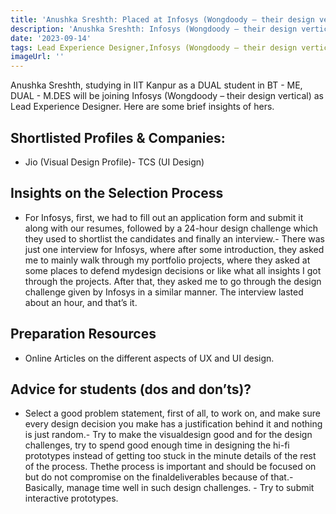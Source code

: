 ```yaml
---
title: 'Anushka Sreshth: Placed at Infosys (Wongdoody – their design vertical)'
description: 'Anushka Sreshth: Infosys (Wongdoody – their design vertical)(Lead Experience Designer)'
date: '2023-09-14'
tags: Lead Experience Designer,Infosys (Wongdoody – their design vertical),Placement
imageUrl: ''
---
```


Anushka Sreshth, studying in IIT Kanpur as a DUAL student in BT - ME, DUAL - M.DES will be joining Infosys (Wongdoody – their design vertical) as Lead Experience Designer. Here are some brief insights of hers.

## Shortlisted Profiles & Companies:
- Jio (Visual Design Profile)- TCS (UI Design)

## Insights on the Selection Process
- For Infosys, first, we had to fill out an application form and submit it along with our resumes, followed by a 24-hour design challenge which they used to shortlist the candidates and finally an interview.- There was just one interview for Infosys, where after some introduction, they asked me to mainly walk through my portfolio projects, where they asked at some places to defend mydesign decisions or like what all insights I got through the projects. After that, they asked me to go through the design challenge given by Infosys in a similar manner. The interview lasted about an hour, and that’s it.

##  Preparation Resources
- Online Articles on the different aspects of UX and UI design.

## Advice for students (dos and don’ts)? 
- Select a good problem statement, first of all, to work on, and make sure every design decision you make has a justification behind it and nothing is just random.- Try to make the visualdesign good and for the design challenges, try to spend good enough time in designing the hi-fi prototypes instead of getting too stuck in the minute details of the rest of the process. Thethe process is important and should be focused on but do not compromise on the finaldeliverables because of that.- Basically, manage time well in such design challenges. - Try to submit interactive prototypes.

